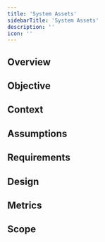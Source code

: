 ```yaml
---
title: 'System Assets'
sidebarTitle: 'System Assets'
description: ''
icon: ''
---
```


## Overview

## Objective

## Context

## Assumptions

## Requirements

## Design

## Metrics

## Scope